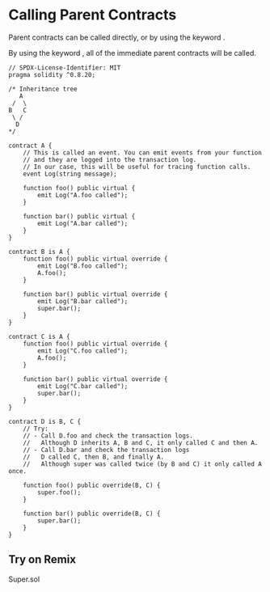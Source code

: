 
# Calling Parent Contracts

Parent contracts can be called directly, or by using the keyword <ColoredText text="super" color="#e74c3c"/>.

By using the keyword <ColoredText text="super" color="#e74c3c"/>, all of the immediate parent contracts will be called.

```solidity filename="Super.sol" {2} copy
// SPDX-License-Identifier: MIT
pragma solidity ^0.8.20;

/* Inheritance tree
   A
 /  \
B   C
 \ /
  D
*/

contract A {
    // This is called an event. You can emit events from your function
    // and they are logged into the transaction log.
    // In our case, this will be useful for tracing function calls.
    event Log(string message);

    function foo() public virtual {
        emit Log("A.foo called");
    }

    function bar() public virtual {
        emit Log("A.bar called");
    }
}

contract B is A {
    function foo() public virtual override {
        emit Log("B.foo called");
        A.foo();
    }

    function bar() public virtual override {
        emit Log("B.bar called");
        super.bar();
    }
}

contract C is A {
    function foo() public virtual override {
        emit Log("C.foo called");
        A.foo();
    }

    function bar() public virtual override {
        emit Log("C.bar called");
        super.bar();
    }
}

contract D is B, C {
    // Try:
    // - Call D.foo and check the transaction logs.
    //   Although D inherits A, B and C, it only called C and then A.
    // - Call D.bar and check the transaction logs
    //   D called C, then B, and finally A.
    //   Although super was called twice (by B and C) it only called A once.

    function foo() public override(B, C) {
        super.foo();
    }

    function bar() public override(B, C) {
        super.bar();
    }
}
```

## Try on Remix
Super.sol